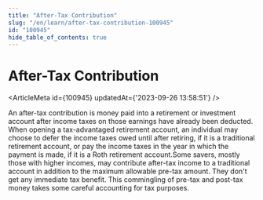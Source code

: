 ```yaml
---
title: "After-Tax Contribution"
slug: "/en/learn/after-tax-contribution-100945"
id: "100945"
hide_table_of_contents: true
---
```



# After-Tax Contribution

<ArticleMeta id={100945} updatedAt={'2023-09-26 13:58:51'} />
<div className='border-solid border-b border-t-0 my-4 border-[var(--ifm-color-gray-300)]' />

An after-tax contribution is money paid into a retirement or investment account after income taxes on those earnings have already been deducted. When opening a tax-advantaged retirement account, an individual may choose to defer the income taxes owed until after retiring, if it is a traditional retirement account, or pay the income taxes in the year in which the payment is made, if it is a Roth retirement account.Some savers, mostly those with higher incomes, may contribute after-tax income to a traditional account in addition to the maximum allowable pre-tax amount. They don't get any immediate tax benefit. This commingling of pre-tax and post-tax money takes some careful accounting for tax purposes.
